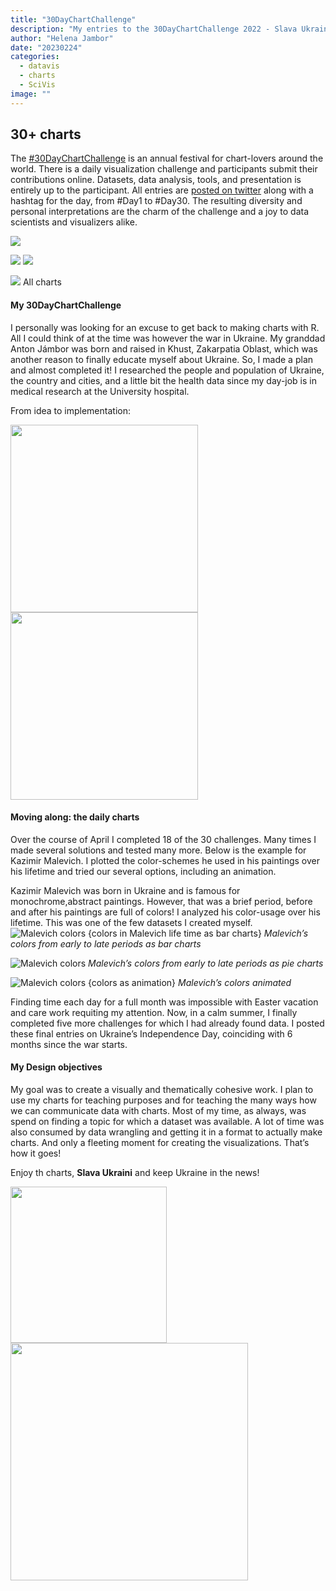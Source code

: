 ```yaml
---
title: "30DayChartChallenge"
description: "My entries to the 30DayChartChallenge 2022 - Slava Ukraini"
author: "Helena Jambor"
date: "20230224"
categories:
  - datavis
  - charts
  - SciVis
image: ""
---
```

## 30+ charts
The <a href="https://30daychartchallenge.org/">#30DayChartChallenge</a> is an annual festival for chart-lovers around the world. There is a daily visualization challenge and participants submit  their contributions online. Datasets, data analysis, tools, and presentation is entirely up to the participant. 
All entries are <a href="https://twitter.com/search?q=%2330DayChartChallenge">posted on twitter</a> along with a hashtag for the day, from #Day1 to #Day30. The resulting diversity and personal interpretations are the charm of the challenge and a joy to data scientists and visualizers alike.

<!-- 
<p float="left">
  <img src="week1.png" width="250" />
  <img src="week2.png" width="250" />
  <img src="week3.png" width="250" />
  <img src="week4.png" width="250" />
</p>
!-->

::: {layout-nrow=2}
![](../30DayChartChallenge/week1.png)

![](../30DayChartChallenge/week2.png)
![](../30DayChartChallenge/week3.png)

![](../30DayChartChallenge/week4.png)
All charts
:::

#### My 30DayChartChallenge
I personally was looking for an excuse to get back to making charts with R. All I could think of at the time was however the war in Ukraine. My granddad Anton Jámbor was born and raised in Khust, Zakarpatia Oblast, which was another reason to finally educate myself about Ukraine. So, I made a plan and almost completed it! I researched the people and population of Ukraine, the country and cities, and a little bit the health data since my day-job is in medical research at the University hospital.

From idea to implementation:

::: {layout-nrow=1}
![](img_5597-1.jpg){width=300}
![](helenajambor_day6_alternative.png){width=300}
:::

#### Moving along: the daily charts
Over the course of April I completed 18 of the 30 challenges. Many times I made several solutions and tested many more. Below is the example for Kazimir Malevich. I plotted the color-schemes he used in his paintings over his lifetime and tried our several options, including an animation.

Kazimir Malevich was born in Ukraine and is famous for monochrome,abstract paintings. However, that was a brief period, before and after his paintings are full of colors! I analyzed his color-usage over his lifetime. This was one of the few datasets I created myself.
![Malevich colors {colors in Malevich life time as bar charts}](helenajambor_day10.png)
*Malevich's colors from early to late periods as bar charts* 

![Malevich colors](helenajambor_day10_pie.png)
*Malevich's colors from early to late periods as pie charts* 

![Malevich colors {colors as animation}](annotatedkazimirmalevichcolors.gif)
*Malevich's colors animated* 

Finding time each day for a full month was impossible with Easter vacation and care work requiting my attention. Now, in a calm summer, I finally completed five more challenges for which I had already found data. I posted these final entries on Ukraine’s Independence Day, coinciding with 6 months since the war starts.

#### My Design objectives 
My goal was to create a visually and thematically cohesive work. I plan to use my charts for teaching purposes and for teaching the many ways how we can communicate data with charts. Most of my time, as always, was spend on finding a topic for which a dataset was available. A lot of time was also consumed by data wrangling and getting it in a format to actually make charts. And only a fleeting moment for creating the visualizations. That’s how it goes!

Enjoy th charts, **Slava Ukraini** and keep Ukraine in the news! 

<p float="left">
  <img src="../30DayChartChallenge/helenajambor_day20_googletrends.png" width="250" />
  <img src="../30DayChartChallenge/helenajambor_day22_googleanim2.gif" width="380" /> 
</p>

